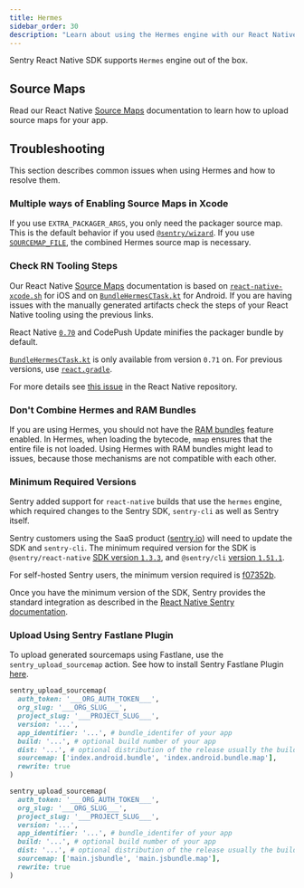```yaml
---
title: Hermes
sidebar_order: 30
description: "Learn about using the Hermes engine with our React Native SDK."
---
```


Sentry React Native SDK supports `Hermes` engine out of the box.

## Source Maps

Read our React Native [Source Maps](/platforms/react-native/sourcemaps/) documentation to learn how to upload source maps for your app.

## Troubleshooting

This section describes common issues when using Hermes and how to resolve them.

### Multiple ways of Enabling Source Maps in Xcode

If you use `EXTRA_PACKAGER_ARGS`, you only need the packager source map. This is the default behavior if you used [`@sentry/wizard`](/platforms/react-native/#install). If you use [`SOURCEMAP_FILE`](https://reactnative.dev/docs/sourcemaps#enable-source-maps-on-ios), the combined Hermes source map is necessary.

### Check RN Tooling Steps

Our React Native [Source Maps](/platforms/react-native/sourcemaps/) documentation is based on [`react-native-xcode.sh`](https://github.com/facebook/react-native/blob/0.71-stable/scripts/react-native-xcode.sh) for iOS and on [`BundleHermesCTask.kt`](https://github.com/facebook/react-native/blob/0.71-stable/packages/react-native-gradle-plugin/src/main/kotlin/com/facebook/react/tasks/BundleHermesCTask.kt) for Android. If you are having issues with the manually generated artifacts check the steps of your React Native tooling using the previous links.

<Note>

React Native [`0.70`](https://github.com/facebook/react-native/blob/e3a5fbe72f966b27b967192317d7072db52d1c8c/scripts/react-native-xcode.sh#L141) and CodePush Update minifies the packager bundle by default.

</Note>

<Note>

[`BundleHermesCTask.kt`](https://github.com/facebook/react-native/blob/0.71-stable/packages/react-native-gradle-plugin/src/main/kotlin/com/facebook/react/tasks/BundleHermesCTask.kt) is only available from version `0.71` on. For previous versions, use [`react.gradle`](https://github.com/facebook/react-native/blob/0.70-stable/react.gradle).

</Note>

For more details see [this issue](https://github.com/facebook/react-native/issues/34043) in the React Native repository.

### Don't Combine Hermes and RAM Bundles

If you are using Hermes, you should not have the [RAM bundles](/platforms/react-native/manual-setup/ram-bundles/) feature enabled. In Hermes, when loading the bytecode, `mmap` ensures that the entire file is not loaded. Using Hermes with RAM bundles might lead to issues, because those mechanisms are not compatible with each other.

### Minimum Required Versions

Sentry added support for `react-native` builds that use the `hermes` engine, which required changes to the Sentry SDK, `sentry-cli` as well as Sentry itself.

Sentry customers using the SaaS product ([sentry.io](https://sentry.io/)) will need to update the SDK and `sentry-cli`.
The minimum required version for the SDK is `@sentry/react-native` [SDK version `1.3.3`](https://github.com/getsentry/sentry-react-native/releases/tag/1.3.3),
and `@sentry/cli` [version `1.51.1`](https://github.com/getsentry/sentry-cli/releases/tag/1.51.1).

For self-hosted Sentry users, the minimum version required is [f07352b](https://hub.docker.com/r/getsentry/sentry/tags?page=1&name=f07352b).

Once you have the minimum version of the SDK, Sentry provides the standard integration as described in the [React Native Sentry documentation](/platforms/react-native/).

### Upload Using Sentry Fastlane Plugin

To upload generated sourcemaps using Fastlane, use the `sentry_upload_sourcemap` action. See how to install Sentry Fastlane Plugin [here](https://github.com/getsentry/sentry-fastlane-plugin).

<OrgAuthTokenNote />

```ruby {tabTitle:Android}
sentry_upload_sourcemap(
  auth_token: '___ORG_AUTH_TOKEN___',
  org_slug: '___ORG_SLUG___',
  project_slug: '___PROJECT_SLUG___',
  version: '...',
  app_identifier: '...', # bundle_identifer of your app
  build: '...', # optional build number of your app
  dist: '...', # optional distribution of the release usually the buildnumber
  sourcemap: ['index.android.bundle', 'index.android.bundle.map'],
  rewrite: true
)
```

```ruby {tabTitle:iOS}
sentry_upload_sourcemap(
  auth_token: '___ORG_AUTH_TOKEN___',
  org_slug: '___ORG_SLUG___',
  project_slug: '___PROJECT_SLUG___',
  version: '...',
  app_identifier: '...', # bundle_identifer of your app
  build: '...', # optional build number of your app
  dist: '...', # optional distribution of the release usually the buildnumber
  sourcemap: ['main.jsbundle', 'main.jsbundle.map'],
  rewrite: true
)
```
